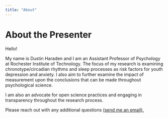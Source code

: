 ```yaml
---
title: "About"
---
```


# About the Presenter

Hello!

My name is Dustin Haraden and I am an Assistant Professor of Psychology at Rochester Institute of Technology. The focus of my research is examining chronotype/circadian rhythms and sleep processes as risk factors for youth depression and anxiety. I also aim to further examine the impact of measurement upon the conclusions that can be made throughout psychological science.

I am also an advocate for open science practices and engaging in transparency throughout the research process.

Please reach out with any additional questions [(send me an email).](mailto: dxhgsh@rit.edu)
